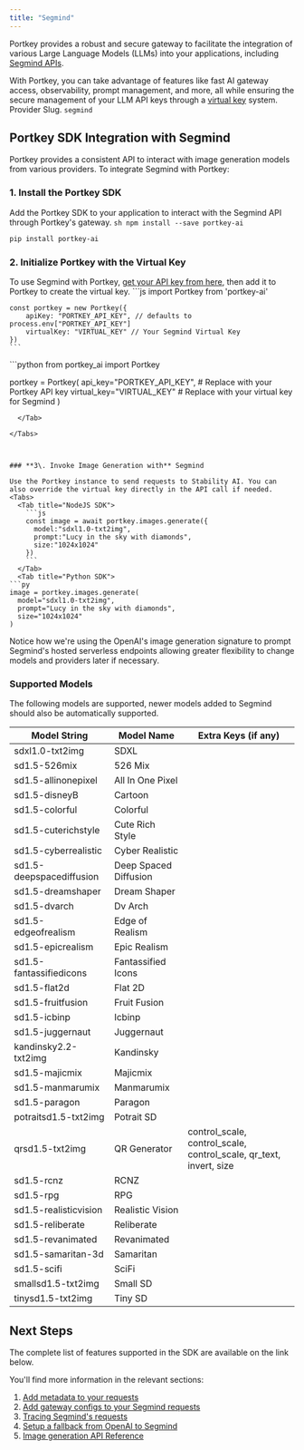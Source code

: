 ```yaml
---
title: "Segmind"
---
```


Portkey provides a robust and secure gateway to facilitate the integration of various Large Language Models (LLMs) into your applications, including [Segmind APIs](https://docs.segmind.com/).

With Portkey, you can take advantage of features like fast AI gateway access, observability, prompt management, and more, all while ensuring the secure management of your LLM API keys through a [virtual key](/product/ai-gateway/virtual-keys) system.
<Note>
Provider Slug. `segmind`
</Note>
## Portkey SDK Integration with Segmind

Portkey provides a consistent API to interact with image generation models from various providers. To integrate Segmind with Portkey:

### 1\. Install the Portkey SDK

Add the Portkey SDK to your application to interact with the Segmind API through Portkey's gateway.
<Tabs>
  <Tab title="NodeJS SDK">
    ```sh
    npm install --save portkey-ai
    ```
  </Tab>
  <Tab title="Python SDK">
```sh
pip install portkey-ai
```
  </Tab>

</Tabs>




### 2\. Initialize Portkey with the Virtual Key

To use Segmind with Portkey, [get your API key from here](https://cloud.segmind.com/console/api-keys), then add it to Portkey to create the virtual key.
<Tabs>
  <Tab title="NodeJS SDK">
    ```js
    import Portkey from 'portkey-ai'

    const portkey = new Portkey({
        apiKey: "PORTKEY_API_KEY", // defaults to process.env["PORTKEY_API_KEY"]
        virtualKey: "VIRTUAL_KEY" // Your Segmind Virtual Key
    })
    ```
  </Tab>
  <Tab title="Python SDK">
```python
from portkey_ai import Portkey

portkey = Portkey(
    api_key="PORTKEY_API_KEY",  # Replace with your Portkey API key
    virtual_key="VIRTUAL_KEY"   # Replace with your virtual key for Segmind
)
```
  </Tab>

</Tabs>



### **3\. Invoke Image Generation with** Segmind

Use the Portkey instance to send requests to Stability AI. You can also override the virtual key directly in the API call if needed.
<Tabs>
  <Tab title="NodeJS SDK">
    ```js
    const image = await portkey.images.generate({
      model:"sdxl1.0-txt2img",
      prompt:"Lucy in the sky with diamonds",
      size:"1024x1024"
    })
    ```
  </Tab>
  <Tab title="Python SDK">
```py
image = portkey.images.generate(
  model="sdxl1.0-txt2img",
  prompt="Lucy in the sky with diamonds",
  size="1024x1024"
)
```
  </Tab>

</Tabs>



Notice how we're using the OpenAI's image generation signature to prompt Segmind's hosted serverless endpoints allowing greater flexibility to change models and providers later if necessary.

### Supported Models

The following models are supported, newer models added to Segmind should also be automatically supported.

| Model String             | Model Name            | Extra Keys (if any)                                                    |
| ------------------------ | --------------------- | ---------------------------------------------------------------------- |
| sdxl1.0-txt2img          | SDXL                  |                                                                        |
| sd1.5-526mix             | 526 Mix               |                                                                        |
| sd1.5-allinonepixel      | All In One Pixel      |                                                                        |
| sd1.5-disneyB            | Cartoon               |                                                                        |
| sd1.5-colorful           | Colorful              |                                                                        |
| sd1.5-cuterichstyle      | Cute Rich Style       |                                                                        |
| sd1.5-cyberrealistic     | Cyber Realistic       |                                                                        |
| sd1.5-deepspacediffusion | Deep Spaced Diffusion |                                                                        |
| sd1.5-dreamshaper        | Dream Shaper          |                                                                        |
| sd1.5-dvarch             | Dv Arch               |                                                                        |
| sd1.5-edgeofrealism      | Edge of Realism       |                                                                        |
| sd1.5-epicrealism        | Epic Realism          |                                                                        |
| sd1.5-fantassifiedicons  | Fantassified Icons    |                                                                        |
| sd1.5-flat2d             | Flat 2D               |                                                                        |
| sd1.5-fruitfusion        | Fruit Fusion          |                                                                        |
| sd1.5-icbinp             | Icbinp                |                                                                        |
| sd1.5-juggernaut         | Juggernaut            |                                                                        |
| kandinsky2.2-txt2img     | Kandinsky             |                                                                        |
| sd1.5-majicmix           | Majicmix              |                                                                        |
| sd1.5-manmarumix         | Manmarumix            |                                                                        |
| sd1.5-paragon            | Paragon               |                                                                        |
| potraitsd1.5-txt2img     | Potrait SD            |                                                                        |
| qrsd1.5-txt2img          | QR Generator          | control\_scale, control\_scale, control\_scale, qr\_text, invert, size |
| sd1.5-rcnz               | RCNZ                  |                                                                        |
| sd1.5-rpg                | RPG                   |                                                                        |
| sd1.5-realisticvision    | Realistic Vision      |                                                                        |
| sd1.5-reliberate         | Reliberate            |                                                                        |
| sd1.5-revanimated        | Revanimated           |                                                                        |
| sd1.5-samaritan-3d       | Samaritan             |                                                                        |
| sd1.5-scifi              | SciFi                 |                                                                        |
| smallsd1.5-txt2img       | Small SD              |                                                                        |
| tinysd1.5-txt2img        | Tiny SD               |                                                                        |

## Next Steps

The complete list of features supported in the SDK are available on the link below.
<Card title="SDK" href="/api-reference/portkey-sdk-client">
</Card>

You'll find more information in the relevant sections:

1. [Add metadata to your requests](/product/observability/metadata)
2. [Add gateway configs to your Segmind requests](/product/ai-gateway/configs)
3. [Tracing Segmind's requests](/product/observability/traces)
4. [Setup a fallback from OpenAI to Segmind](/product/ai-gateway/fallbacks)
5. [Image generation API Reference](/provider-endpoints/images/create-image)
